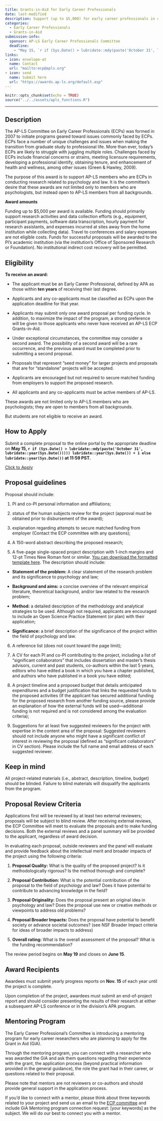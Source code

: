 ```yaml
---
title: Grants-in-Aid for Early Career Professionals
date: last-modified
description: Support (up to $5,000) for early career professionals in conducting research related to psychology and law.
categories: 
  - Early Career Professionals
  - Grants-in-Aid
submission-info:
  sponsor: AP-LS Early Career Professionals Committee
  deadline: 
    - "May 15, `r if (Sys.Date() > lubridate::mdy(paste('October 31', lubridate::year(Sys.Date())))) lubridate::year(Sys.Date()) + 1 else lubridate::year(Sys.Date())`"
links:
- icon: envelope-at
  name: Contact
  url: "mailto:ecp@apls.org"
- icon: send
  name: Submit here
  url: "https://awards.ap-ls.org/default.asp"
---
```


```r
knitr::opts_chunk$set(echo = TRUE)
source("../../assets/apls_functions.R")
```

<hr>

::: panel-tabset
## Description

The AP-LS Committee on Early Career Professionals (ECPs) was formed in 2007 to initiate programs geared toward issues commonly faced by ECPs. ECPs face a number of unique challenges and issues when making the transition from graduate study to professional life. More than ever, today's ECPs are likely to struggle with juggling multiple roles. Challenges faced by ECPs include financial concerns or strains, meeting licensure requirements, developing a professional identify, obtaining tenure, and enhancement of health and wellness, among other issues (Green & Hawley, 2009).

The purpose of this award is to support AP-LS members who are ECPs in conducting research related to psychology and law. It is the committee's desire that these awards are not limited only to members who are psychologists, but instead open to AP-LS members from all backgrounds.

**Award amounts**

Funding up to \$5,000 per award is available. Funding should primarily support research activities and data collection efforts (e.g., equipment, participant payments, software data transcription, hourly payment for research assistants, and expenses incurred at sites away from the home institution while collecting data). Travel to conferences and salary expenses are not eligible costs. Funds for successful proposals will be awarded to the PI's academic institution (via the institution's Office of Sponsored Research or Foundation). No institutional indirect cost recovery will be permitted.

## Eligibility

**To receive an award:**

-   The applicant must be an Early Career Professional, defined by APA as those within **ten years** of receiving their last degree.

-   Applicants and any co-applicants must be classified as ECPs upon the application deadline for that year.

-   Applicants may submit only one award proposal per funding cycle. In addition, to maximize the impact of the program, a strong preference will be given to those applicants who never have received an AP-LS ECP Grants-in-Aid.

-   Under exceptional circumstances, the committee may consider a second award. The possibility of a second award will be a rare occurrence, and the previous award must be completed prior to submitting a second proposal.

-   Proposals that represent "seed money" for larger projects and proposals that are for "standalone" projects will be accepted.

-   Applicants are encouraged but not required to secure matched funding from employers to support the proposed research.

    </p>

    </li>

-   All applicants and any co-applicants must be active members of AP-LS.

::: {callout-note}
These awards are not limited only to AP-LS members who are psychologists; they are open to members from all backgrounds.

But students are not eligible to receive an award.
:::

## How to Apply

Submit a complete proposal to the online portal by the appropriate deadline on **May 15, `r if (Sys.Date() > lubridate::mdy(paste('October 31', lubridate::year(Sys.Date())))) lubridate::year(Sys.Date()) + 1 else lubridate::year(Sys.Date())` at 11:59 PST.**

<a class="btn btn-primary" href="https://awards.ap-ls.org/default.asp" role="button">Click to Apply</a>

## Proposal guidelines

Proposal should include:

1.  PI and co-PI personal information and affiliations;

2.  status of the human subjects review for the project (approval must be obtained prior to disbursement of the award);

3.  explanation regarding attempts to secure matched funding from employer (Contact the ECP committee with any questions);

4.  A 150-word abstract describing the proposed research;

5.  A five-page single-spaced project description with 1-inch margins and 12-pt Times New Roman font or similar. [You can download the formatted template here](https://docs.google.com/document/d/1ZzlGkmBgYTpwdFTZcyCflA8bvdRLFY60/edit?usp=sharing&ouid=108695850738874268529&rtpof=true&sd=true). The description should include:

-   **Statement of the problem:** A clear statement of the research problem and its significance to psychology and law;

-   **Background and aims:** a concise overview of the relevant empirical literature, theoretical background, and/or law related to the research problem;

-   **Method:** a detailed description of the methodology and analytical strategies to be used. Although not required, applicants are encouraged to include an Open Science Practice Statement (or plan) with their application;

-   **Significance:** a brief description of the significance of the project within the field of psychology and law.

6.  A reference list (does not count toward the page limit);

7.  A CV for each PI and co-PI contributing to the project, including a list of "significant collaborators" that includes dissertation and master's thesis advisors, current and past students, co-authors within the last 5 years, editors who have edited a book in which you have a chapter published, and authors who have published in a book you have edited;

8.  A project timeline and a proposed budget that details anticipated expenditures and a budget justification that links the requested funds to the proposed activities (If the applicant has secured additional funding for the proposed research from another funding source, please provide an explanation of how the external funds will be used---additional funding is not required and is not considered among the evaluation criteria);

9.  Suggestions for at least five suggested reviewers for the project with expertise in the content area of the proposal: Suggested reviewers should not include anyone who might have a significant conflict of interest in reviewing the proposal (defined as "significant collaborators" in CV section). Please include the full name and email address of each suggested reviewer.

::: callout-caution
## Keep in mind

All project-related materials (i.e., abstract, description, timeline, budget) should be blinded. Failure to blind materials will disqualify the applicants from the program.
:::

## Proposal Review Criteria

Applications first will be reviewed by at least two external reviewers; proposals will be subject to blind review. After receiving external reviews, the ECP Committee will meet to evaluate the proposals and to make funding decisions. Both the external reviews and a panel summary will be provided to the applicant, regardless of award decision.

In evaluating each proposal, outside reviewers and the panel will evaluate and provide feedback about the intellectual merit and broader impacts of the project using the following criteria:

1.  **Proposal Quality:** What is the quality of the proposed project? Is it methodologically rigorous? Is the method thorough and complete?

2.  **Proposal Contribution:** What is the potential contribution of the proposal to the field of psychology and law? Does it have potential to contribute to advancing knowledge in the field?

3.  **Proposal Originality:** Does the proposal present an original idea in psychology and law? Does the proposal use new or creative methods or viewpoints to address old problems?

4.  **Proposal Broader Impacts:** Does the proposal have potential to benefit society or advance societal outcomes? (see NSF Broader Impact criteria for ideas of broader impacts to address)

5.  **Overall rating:** What is the overall assessment of the proposal? What is the funding recommendation?

::: callout-note
The review period begins on **May 19** and closes on **June 15**. 
:::

## Award Recipients

Awardees must submit yearly progress reports on **Nov. 15** of each year until the project is complete.

Upon completion of the project, awardees must submit an end-of-project report and should consider presenting the results of their research at either a subsequent AP-LS conference or in the division's APA program.

## Mentoring Program

The Early Career Professional’s Committee is introducing a mentoring program for early career researchers who are planning to apply for the Grant in Aid (GiA). 

Through the mentoring program, you can connect with a researcher who was awarded the GiA and ask them questions regarding their experience with the grant, the application process (beyond practical information provided in the general guidance), the role the grant had in their career, or questions related to their proposal.

::: callout-note

Please note that mentors are not reviewers or co-authors and should provide general support in the application process. 

If you’d like to connect with a mentor, please think about three keywords related to your project and send us an email to the [ECP committee](mailto:ecp@ap-ls.org) and include GiA Mentoring program connection request: [your keywords] as the subject. We will do our best to connect you with a mentor.

:::

:::
